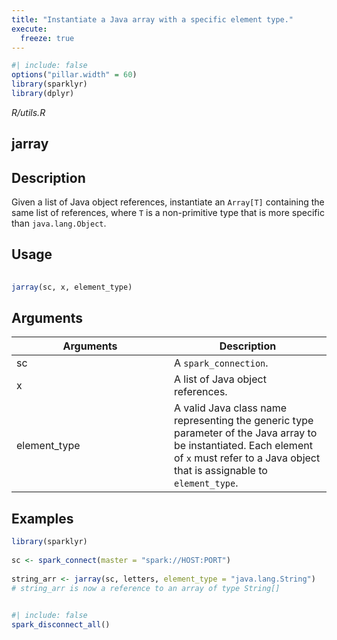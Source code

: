 ```yaml
---
title: "Instantiate a Java array with a specific element type."
execute:
  freeze: true
---
```


```r
#| include: false
options("pillar.width" = 60)
library(sparklyr) 
library(dplyr)
```

*R/utils.R*

## jarray

## Description
 Given a list of Java object references, instantiate an `Array[T]` containing the same list of references, where `T` is a non-primitive type that is more specific than `java.lang.Object`. 


## Usage
```r
 
jarray(sc, x, element_type) 
```

## Arguments
|Arguments|Description|
|---|---|
| sc | A `spark_connection`. |
| x | A list of Java object references. |
| element_type | A valid Java class name representing the generic type parameter of the Java array to be instantiated. Each element of `x` must refer to a Java object that is assignable to `element_type`. |





## Examples
```r
library(sparklyr)
 
sc <- spark_connect(master = "spark://HOST:PORT") 
 
string_arr <- jarray(sc, letters, element_type = "java.lang.String") 
# string_arr is now a reference to an array of type String[] 
 
```



```r
#| include: false
spark_disconnect_all()
```
